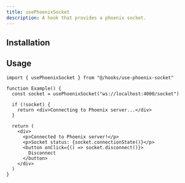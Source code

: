 ```yaml
---
title: usePhoenixSocket
description: A hook that provides a phoenix socket.
---
```


## Installation
<ComponentInstall name="use-phoenix-socket" />

## Usage

```tsx
import { usePhoenixSocket } from "@/hooks/use-phoenix-socket"

function Example() {
  const socket = usePhoenixSocket("ws://localhost:4000/socket")

  if (!socket) {
    return <div>Connecting to Phoenix server...</div>
  }

  return (
    <div>
      <p>Connected to Phoenix server!</p>
      <p>Socket status: {socket.connectionState()}</p>
      <button onClick={() => socket.disconnect()}>
        Disconnect
      </button>
    </div>
  )
}
```
